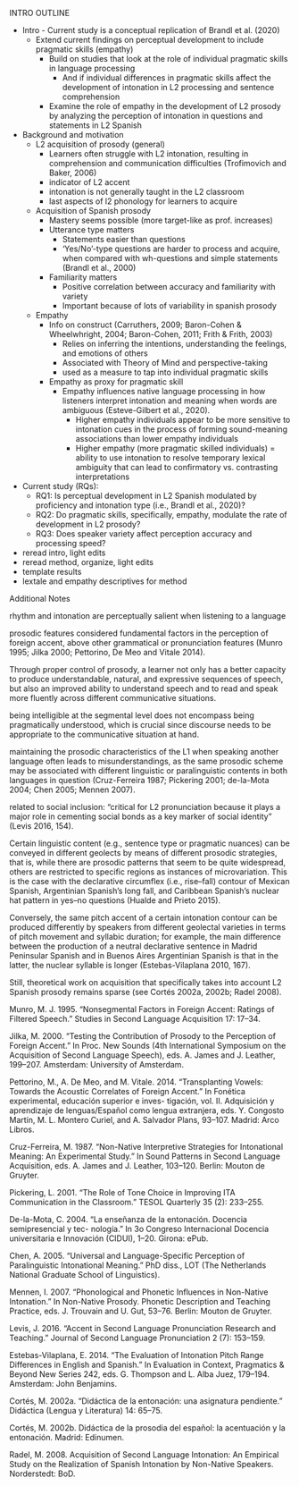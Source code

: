 INTRO OUTLINE

- Intro - Current study is a conceptual replication of Brandl et al. (2020) 
  - Extend current findings on perceptual development to include pragmatic 
  skills (empathy)
    - Build on studies that look at the role of individual pragmatic skills 
    in language processing
      - And if individual differences in pragmatic skills affect the 
      development of intonation in L2 processing and sentence comprehension 
    - Examine the role of empathy in the development of L2 prosody by 
    analyzing the perception of intonation in questions and statements in L2 
    Spanish



- Background and motivation 
  - L2 acquisition of prosody (general)
    - Learners often struggle with L2 intonation, resulting in comprehension 
    and communication difficulties (Trofimovich and Baker, 2006)
    - indicator of L2 accent
    - intonation is not generally taught in the L2 classroom
    - last aspects of l2 phonology for learners to acquire
  - Acquisition of Spanish prosody
    - Mastery seems possible (more target-like as prof. increases)
    - Utterance type matters
      - Statements easier than questions
      - ‘Yes/No’-type questions are harder to process and acquire, when 
      compared with wh-questions and simple statements (Brandl et al., 2000) 
    - Familiarity matters
      - Positive correlation between accuracy and familiarity with variety
      - Important because of lots of variability in spanish prosody
  - Empathy
    - Info on construct (Carruthers, 2009; Baron-Cohen & Wheelwhright, 2004; 
    Baron-Cohen, 2011; Frith & Frith, 2003)
      - Relies on inferring the intentions, understanding the feelings, 
      and emotions of others
      - Associated with Theory of Mind and perspective-taking
      - used as a measure to tap into individual pragmatic skills
    - Empathy as proxy for pragmatic skill
      - Empathy influences native language processing in how listeners 
      interpret intonation and meaning when words are ambiguous 
      (Esteve-Gilbert et al., 2020). 
        - Higher empathy individuals appear to be more sensitive to 
        intonation cues in the process of forming sound-meaning associations 
        than lower empathy individuals 
        - Higher empathy (more pragmatic skilled individuals) = ability to 
        use intonation to resolve temporary lexical ambiguity that can lead 
        to confirmatory vs. contrasting interpretations 
- Current study (RQs): 
  - RQ1: Is perceptual development in L2 Spanish modulated by proficiency 
  and intonation type (i.e., Brandl et al., 2020)? 
  - RQ2: Do pragmatic skills, specifically, empathy, modulate the rate of 
  development in L2 prosody? 
  - RQ3: Does speaker variety affect perception accuracy and processing speed? 


























- reread intro, light edits
- reread method, organize, light edits
- template results
- lextale and empathy descriptives for method


Additional Notes

rhythm and intonation are perceptually salient when listening to a language 

prosodic features considered fundamental factors in the perception of foreign accent, above other grammatical or pronunciation features (Munro 1995; Jilka 2000; Pettorino, De Meo and Vitale 2014).


Through proper control of prosody, a learner not only has a better capacity to produce understandable, natural, and expressive sequences of speech, but also an improved ability to understand speech and to read and speak more fluently across different communicative situations. 

being intelligible at the segmental level does not encompass being pragmatically understood, which is crucial since discourse needs to be appropriate to the communicative situation at hand.


maintaining the prosodic characteristics of the L1 when speaking another language often leads to misunderstandings, as the same prosodic scheme may be associated with different linguistic or paralinguistic contents in both languages in question (Cruz-Ferreira 1987; Pickering 2001; de-la-Mota 2004; Chen 2005; Mennen 2007).

related to social inclusion: “critical for L2 pronunciation because it plays a major role in cementing social bonds as a key marker of social identity” (Levis 2016, 154). 


Certain linguistic content (e.g., sentence type or pragmatic nuances) can be conveyed in different geolects by means of different prosodic strategies, that is, while there are prosodic patterns that seem to be quite widespread, others are restricted to specific regions as instances of microvariation. This is the case with the declarative circumflex (i.e., rise–fall) contour of Mexican Spanish, Argentinian Spanish’s long fall, and Caribbean Spanish’s nuclear hat pattern in yes–no questions (Hualde and Prieto 2015).

Conversely, the same pitch accent of a certain intonation contour can be produced differently by speakers from different geolectal varieties in terms of pitch movement and syllabic duration; for example, the main difference between the production of a neutral declarative sentence in Madrid Peninsular Spanish and in Buenos Aires Argentinian Spanish is that in the latter, the nuclear syllable is longer (Estebas-Vilaplana 2010, 167).


Still, theoretical work on acquisition that specifically takes into account L2 Spanish prosody remains sparse (see Cortés 2002a, 2002b; Radel 2008). 




Munro, M. J. 1995. “Nonsegmental Factors in Foreign Accent: Ratings of Filtered Speech.” Studies in Second Language Acquisition 17: 17–34.

Jilka, M. 2000. “Testing the Contribution of Prosody to the Perception of Foreign Accent.”
In Proc. New Sounds (4th International Symposium on the Acquisition of Second Language
Speech), eds. A. James and J. Leather, 199–207. Amsterdam: University of Amsterdam.

Pettorino, M., A. De Meo, and M. Vitale. 2014. “Transplanting Vowels: Towards the Acoustic Correlates of Foreign Accent.” In Fonética experimental, educación superior e inves- tigación, vol. II. Adquisición y aprendizaje de lenguas/Español como lengua extranjera, eds. Y. Congosto Martín, M. L. Montero Curiel, and A. Salvador Plans, 93–107. Madrid: Arco Libros.

Cruz-Ferreira, M. 1987. “Non-Native Interpretive Strategies for Intonational Meaning: An Experimental Study.” In Sound Patterns in Second Language Acquisition, eds. A. James and J. Leather, 103–120. Berlin: Mouton de Gruyter.

Pickering, L. 2001. “The Role of Tone Choice in Improving ITA Communication in the Classroom.” TESOL Quarterly 35 (2): 233–255.

De-la-Mota, C. 2004. “La enseñanza de la entonación. Docencia semipresencial y tec- nología.” In 3o Congreso Internacional Docencia universitaria e Innovación (CIDUI), 1–20. Girona: ePub.

Chen, A. 2005. “Universal and Language-Specific Perception of Paralinguistic Intonational Meaning.” PhD diss., LOT (The Netherlands National Graduate School of Linguistics).

Mennen, I. 2007. “Phonological and Phonetic Influences in Non-Native Intonation.” In Non-Native Prosody. Phonetic Description and Teaching Practice, eds. J. Trouvain and U. Gut, 53–76. Berlin: Mouton de Gruyter.

Levis, J. 2016. “Accent in Second Language Pronunciation Research and Teaching.” Journal of Second Language Pronunciation 2 (7): 153–159.

Estebas-Vilaplana, E. 2014. “The Evaluation of Intonation Pitch Range Differences in English and Spanish.” In Evaluation in Context, Pragmatics & Beyond New Series 242, eds. G. Thompson and L. Alba Juez, 179–194. Amsterdam: John Benjamins.

Cortés, M. 2002a. “Didáctica de la entonación: una asignatura pendiente.” Didáctica (Lengua y Literatura) 14: 65–75.

Cortés, M. 2002b. Didáctica de la prosodia del español: la acentuación y la entonación. Madrid: Edinumen.

Radel, M. 2008. Acquisition of Second Language Intonation: An Empirical Study on the Realization
of Spanish Intonation by Non-Native Speakers. Norderstedt: BoD.


